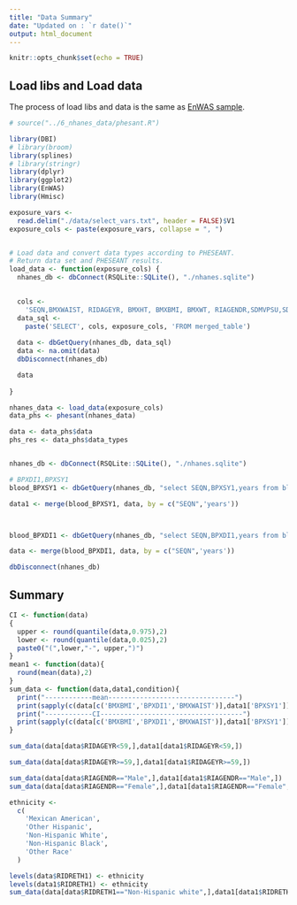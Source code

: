 ```yaml
---
title: "Data Summary"
date: "Updated on : `r date()`"
output: html_document
---
```


```r
knitr::opts_chunk$set(echo = TRUE)
```

## Load libs and Load data
The process of load libs and data is the same as [EnWAS sample](https://ccb-hms.github.io/Imputation/7_enwas/EnWAS_simple.html).

```r
# source("../6_nhanes_data/phesant.R")

library(DBI)
# library(broom)
library(splines)
# library(stringr)
library(dplyr)
library(ggplot2)
library(EnWAS)
library(Hmisc)

exposure_vars <-
  read.delim("./data/select_vars.txt", header = FALSE)$V1
exposure_cols <- paste(exposure_vars, collapse = ", ")


# Load data and convert data types according to PHESEANT.
# Return data set and PHESEANT results.
load_data <- function(exposure_cols) {
  nhanes_db <- dbConnect(RSQLite::SQLite(), "./nhanes.sqlite")

  
  cols <-
    'SEQN,BMXWAIST, RIDAGEYR, BMXHT, BMXBMI, BMXWT, RIAGENDR,SDMVPSU,SDMVSTRA,RIDRETH1, INDFMPIR, years,'
  data_sql <-
    paste('SELECT', cols, exposure_cols, 'FROM merged_table')
  
  data <- dbGetQuery(nhanes_db, data_sql)
  data <- na.omit(data)
  dbDisconnect(nhanes_db)

  data
  
}

nhanes_data <- load_data(exposure_cols) 
data_phs <- phesant(nhanes_data)

data <- data_phs$data
phs_res <- data_phs$data_types


nhanes_db <- dbConnect(RSQLite::SQLite(), "./nhanes.sqlite")

# BPXDI1,BPXSY1
blood_BPXSY1 <- dbGetQuery(nhanes_db, "select SEQN,BPXSY1,years from blood_pressure where BPXSY1 IS NOT NULL and BPXSY1 <> 0")

data1 <- merge(blood_BPXSY1, data, by = c("SEQN",'years'))



blood_BPXDI1 <- dbGetQuery(nhanes_db, "select SEQN,BPXDI1,years from blood_pressure where BPXDI1 IS NOT NULL and BPXDI1 <> 0")

data <- merge(blood_BPXDI1, data, by = c("SEQN",'years'))

dbDisconnect(nhanes_db)
```

## Summary

```r
CI <- function(data)
{
  upper <- round(quantile(data,0.975),2)
  lower <- round(quantile(data,0.025),2)
  paste0("(",lower,"-", upper,")")
}
mean1 <- function(data){
  round(mean(data),2)
}
sum_data <- function(data,data1,condition){
  print("------------mean--------------------------------")
  print(sapply(c(data[c('BMXBMI','BPXDI1','BMXWAIST')],data1['BPXSY1']),mean1))
  print("------------CI------------------------------------")
  print(sapply(c(data[c('BMXBMI','BPXDI1','BMXWAIST')],data1['BPXSY1']),CI))
}

sum_data(data[data$RIDAGEYR<59,],data1[data1$RIDAGEYR<59,])

sum_data(data[data$RIDAGEYR>=59,],data1[data1$RIDAGEYR>=59,])

sum_data(data[data$RIAGENDR=="Male",],data1[data1$RIAGENDR=="Male",])
sum_data(data[data$RIAGENDR=="Female",],data1[data1$RIAGENDR=="Female",])

ethnicity <-
  c(
    'Mexican American',
    'Other Hispanic',
    'Non-Hispanic White',
    'Non-Hispanic Black',
    'Other Race'
  )

levels(data$RIDRETH1) <- ethnicity
levels(data1$RIDRETH1) <- ethnicity
sum_data(data[data$RIDRETH1=="Non-Hispanic white",],data1[data1$RIDRETH1=="Non-Hispanic white",])
```

